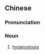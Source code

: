 {{also|骨质增生}}
==Chinese==
{{zh-forms|s=骨质增生|type=22}}
{{wikipedia|lang=zh}}

===Pronunciation===
{{zh-pron
|m=gǔ质 zēngshēng
|c=gwat1 zat1 zang1 sang1
|cat=n
}}

===Noun===
{{zh-noun}}

# {{lb|zh|rheumatology}} [[hyperostosis]]